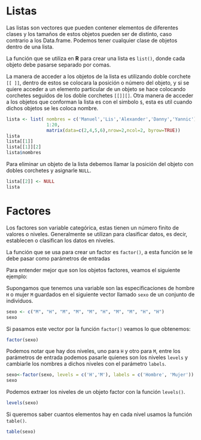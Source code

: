 # Listas

Las listas son vectores que pueden contener elementos de diferentes clases y los tamaños de estos objetos pueden ser de distinto, caso contrario a los Data.frame. Podemos tener cualquier clase de objetos dentro de una lista.

La función que se utiliza en __R__ para crear una lista es `list()`, donde cada objeto debe pasarse separado por comas.

La manera de acceder a los objetos de la lista es utilizando doble corchete `[[ ]]`, dentro de estos se colocara la posición o número del objeto, y si se quiere acceder a un elemento particular de un objeto se hace colocando corchetes seguidos de los doble corchetes `[[]][]`. Otra manera de acceder a los objetos que conforman la lista es con el simbolo `$`, esta es util cuando dichos objetos se les coloca nombre.

```r
lista <- list( nombres = c('Manuel','Lis','Alexander','Danny','Yannic'),
               1:20,
               matrix(data=c(2,4,5,6),nrow=2,ncol=2, byrow=TRUE))
lista
lista[[1]]
lista[[1]][2]
lista$nombres
```

Para eliminar un objeto de la lista debemos llamar la posición del objeto con dobles corchetes y asignarle `NULL`.

```r
lista[[2]] <- NULL
lista
```

# Factores

Los factores son variable categórica, estas tienen un número finito de valores o niveles. Generalmente se utilizan para clasificar datos, es decir, establecen o clasifican los datos en niveles. 

La función que se usa para crear un factor es `factor()`, a esta función se le debe pasar como parámetros de entradas

Para entender mejor que son los objetos factores, veamos el siguiente ejemplo:

Supongamos que tenemos una variable son las especificaciones de hombre `H` o mujer `M` guardados en el siguiente vector llamado `sexo` de un conjunto de individuos.

```r
sexo <- c("M", "H", "M", "M", "M", "H", "M", "M", "H", "H")
sexo
```

Si pasamos este vector por la función `factor()` veamos lo que obtenemos:

```r
factor(sexo)
```

Podemos notar que hay dos niveles, uno para `H` y otro para `M`, entre los parámetros de entrada podemos pasarle quienes son los niveles `levels` y cambiarle los nombres a dichos niveles con el parámetro `labels`.

```r
sexo<-factor(sexo, levels = c('H','M'), labels = c('Hombre', 'Mujer'))
sexo
```

Podemos extraer los niveles de un objeto factor con la función `levels()`.

```r
levels(sexo)
```

Si queremos saber cuantos elementos hay en cada nivel usamos la función `table()`.

```r
table(sexo)
```









